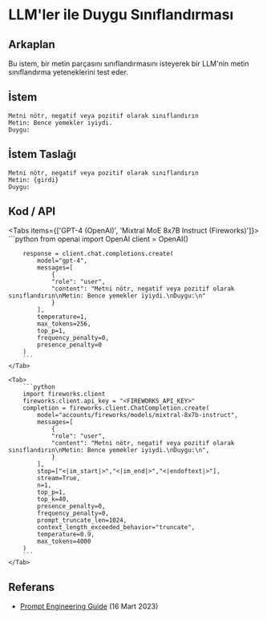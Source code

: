 # LLM'ler ile Duygu Sınıflandırması


## Arkaplan
Bu istem, bir metin parçasını sınıflandırmasını isteyerek bir LLM'nin metin sınıflandırma yeteneklerini test eder.

## İstem
```
Metni nötr, negatif veya pozitif olarak sınıflandırın
Metin: Bence yemekler iyiydi.
Duygu:
```

## İstem Taslağı
```
Metni nötr, negatif veya pozitif olarak sınıflandırın
Metin: {girdi}
Duygu:
```

## Kod / API

<Tabs items={['GPT-4 (OpenAI)', 'Mixtral MoE 8x7B Instruct (Fireworks)']}>
    <Tab>
        ```python
        from openai import OpenAI
        client = OpenAI()

        response = client.chat.completions.create(
            model="gpt-4",
            messages=[
                {
                "role": "user",
                "content": "Metni nötr, negatif veya pozitif olarak sınıflandırın\nMetin: Bence yemekler iyiydi.\nDuygu:\n"
                }
            ],
            temperature=1,
            max_tokens=256,
            top_p=1,
            frequency_penalty=0,
            presence_penalty=0
        )
        ```
    </Tab>

    <Tab>
        ```python
        import fireworks.client
        fireworks.client.api_key = "<FIREWORKS_API_KEY>"
        completion = fireworks.client.ChatCompletion.create(
            model="accounts/fireworks/models/mixtral-8x7b-instruct",
            messages=[
                {
                "role": "user",
                "content": "Metni nötr, negatif veya pozitif olarak sınıflandırın\nMetin: Bence yemekler iyiydi.\nDuygu:\n",
                }
            ],
            stop=["<|im_start|>","<|im_end|>","<|endoftext|>"],
            stream=True,
            n=1,
            top_p=1,
            top_k=40,
            presence_penalty=0,
            frequency_penalty=0,
            prompt_truncate_len=1024,
            context_length_exceeded_behavior="truncate",
            temperature=0.9,
            max_tokens=4000
        )
        ```
    </Tab>
</Tabs>


## Referans
- [Prompt Engineering Guide](https://www.promptingguide.ai/introduction/examples#text-classification) (16 Mart 2023)